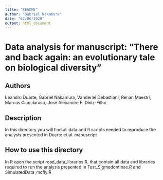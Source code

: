 ```yaml
---
title: "README"
author: "Gabriel Nakamura"
date: "02/06/2020"
output: html_document
---
```


# Data analysis for manuscript: "There and back again: an evolutionary tale on biological diversity"

## Authors

Leandro Duarte, Gabriel Nakamura, Vanderlei Debastiani, Renan Maestri, Marcus Cianciaruso, José Alexandre F. Diniz-Filho

## Description

In this directory you will find all data and R scripts needed to reproduce the analysis presented in Duarte et al. manuscript

## How to use this directory

In R open the script read_data_libraries.R, that contain all data and libraries required to run the analysis presented in Test_Sigmodontinae.R and SimulatedData_mcfly.R